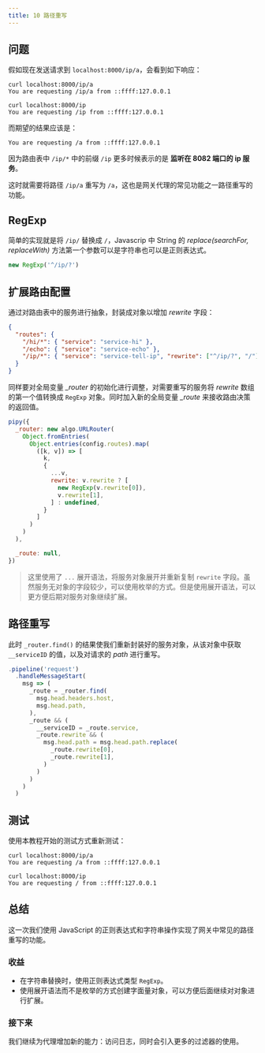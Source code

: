 ```yaml
---
title: 10 路径重写
---
```


## 问题

假如现在发送请求到 `localhost:8000/ip/a`，会看到如下响应：

```shell
curl localhost:8000/ip/a
You are requesting /ip/a from ::ffff:127.0.0.1

curl localhost:8000/ip
You are requesting /ip from ::ffff:127.0.0.1
```

而期望的结果应该是：

```
You are requesting /a from ::ffff:127.0.0.1
```

因为路由表中 `/ip/*` 中的前缀 `/ip` 更多时候表示的是 **监听在 8082 端口的 ip 服务**。

这时就需要将路径 `/ip/a` 重写为 `/a`，这也是网关代理的常见功能之一路径重写的功能。

## RegExp

简单的实现就是将 `/ip/` 替换成 `/`，Javascrip 中 String 的 *replace(searchFor, replaceWith)* 方法第一个参数可以是字符串也可以是正则表达式。

```js
new RegExp('^/ip/?')
```

## 扩展路由配置

通过对路由表中的服务进行抽象，封装成对象以增加 *rewrite* 字段：

```json
{
  "routes": {
    "/hi/*": { "service": "service-hi" },
    "/echo": { "service": "service-echo" },
    "/ip/*": { "service": "service-tell-ip", "rewrite": ["^/ip/?", "/"] }
  }
}
```

同样要对全局变量 *_router* 的初始化进行调整，对需要重写的服务将 *rewrite* 数组的第一个值转换成 `RegExp` 对象。同时加入新的全局变量 *_route* 来接收路由决策的返回值。

```js
pipy({
  _router: new algo.URLRouter(
    Object.fromEntries(
      Object.entries(config.routes).map(
        ([k, v]) => [
          k,
          {
            ...v,
            rewrite: v.rewrite ? [
              new RegExp(v.rewrite[0]),
              v.rewrite[1],
            ] : undefined,
          }
        ]
      )
    )
  ),

  _route: null,
})
```

> 这里使用了 `...` 展开语法，将服务对象展开并重新复制 `rewrite` 字段。虽然服务无对象的字段较少，可以使用枚举的方式。但是使用展开语法，可以更方便后期对服务对象继续扩展。

## 路径重写

此时 `_router.find()` 的结果使我们重新封装好的服务对象，从该对象中获取 `__serviceID` 的值，以及对请求的 *path* 进行重写。

```js
.pipeline('request')
  .handleMessageStart(
    msg => (
      _route = _router.find(
        msg.head.headers.host,
        msg.head.path,
      ),
      _route && (
        __serviceID = _route.service,
        _route.rewrite && (
          msg.head.path = msg.head.path.replace(
            _route.rewrite[0],
            _route.rewrite[1],
          )
        )
      )
    )
  )
```

## 测试

使用本教程开始的测试方式重新测试：

```shell
curl localhost:8000/ip/a
You are requesting /a from ::ffff:127.0.0.1

curl localhost:8000/ip
You are requesting / from ::ffff:127.0.0.1
```

## 总结

这一次我们使用 JavaScript 的正则表达式和字符串操作实现了网关中常见的路径重写的功能。

### 收益

* 在字符串替换时，使用正则表达式类型 `RegExp`。
* 使用展开语法而不是枚举的方式创建字面量对象，可以方便后面继续对对象进行扩展。

### 接下来

我们继续为代理增加新的能力：访问日志，同时会引入更多的过滤器的使用。